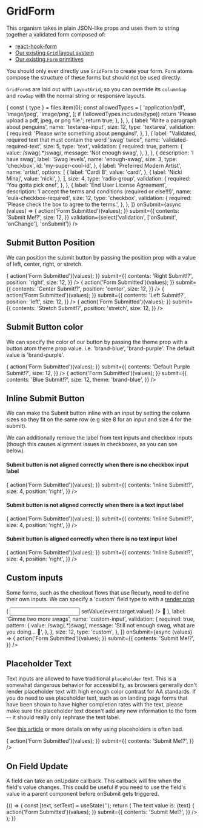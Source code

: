 

<Meta title="Organisms/GridForm" component={GridForm} />

# GridForm

<StoryStatus status="ready" />

This organism takes in plain JSON-like props and uses them to string
together a validated form composed of:

- [react-hook-form](https://react-hook-form.com)
- [Our existing `Grid` layout system](/?path=/story/layout-grid-system--fixed-grid-default)
- [Our existing `Form` primitives](/?path=/story/component-form--form)

You should only ever directly use `GridForm` to create your form.
`Form` atoms compose the structure of these forms but should not be used
directly.

`GridForm`s are laid out with `LayoutGrid`, so you can override its
`columnGap` and `rowGap` with the normal string or
responsive layouts.

<Props of={GridForm} />

<Preview>
  <Story name="GridForm">
    <GridForm
      fields={[
        {
          label: 'Simple text',
          name: 'simple-text',
          size: 3,
          type: 'text',
        },
        {
          defaultValue: 'yeet',
          label: 'Text with default value',
          name: 'text-with-default',
          size: 4,
          type: 'text',
        },
        {
          label: 'Simple select (required)',
          name: 'simple-select',
          options: ['', 'One fish', 'Two fish', 'Red fish', 'Blue fish'],
          size: 5,
          type: 'select',
          validation: {
            required: 'Please select an option',
          },
        },
        {
          label: 'Upload a cat image (we support pdf, jpeg, or png files)',
          name: 'file-input',
          size: 6,
          type: 'file',
          validation: {
            required: true,
            validate: (files) => {
              const { type } = files.item(0);
              const allowedTypes = [
                'application/pdf',
                'image/jpeg',
                'image/png',
              ];
              if (!allowedTypes.includes(type))
                return 'Please upload a pdf, jpeg, or png file.';
              return true;
            },
          },
        },
        {
          label: 'Write a paragraph about penguins',
          name: 'textarea-input',
          size: 12,
          type: 'textarea',
          validation: {
            required: 'Please write something about penguins!',
          },
        },
        {
          label:
            "Validated, required text that must contain the word 'swag' twice",
          name: 'validated-required-text',
          size: 5,
          type: 'text',
          validation: {
            required: true,
            pattern: {
              value: /swag(.*)swag/,
              message: 'Not enough swag',
            },
          },
        },
        {
          description: 'I have swag',
          label: 'Swag levels',
          name: 'enough-swag',
          size: 3,
          type: 'checkbox',
          id: 'my-super-cool-id',
        },
        {
          label: 'Preferred Modern Artist',
          name: 'artist',
          options: [
            {
              label: 'Cardi B',
              value: 'cardi',
            },
            {
              label: 'Nicki Minaj',
              value: 'nicki',
            },
          ],
          size: 4,
          type: 'radio-group',
          validation: {
            required: 'You gotta pick one!',
          },
        },
        {
          label: 'End User License Agreement',
          description:
            'I accept the terms and conditions (required or else!!!)',
          name: 'eula-checkbox-required',
          size: 12,
          type: 'checkbox',
          validation: {
            required: 'Please check the box to agree to the terms.',
          },
        },
      ]}
      onSubmit={async (values) => {
        action('Form Submitted')(values);
      }}
      submit={{
        contents: 'Submit Me!?',
        size: 12,
      }}
      validation={select('validation', ['onSubmit', 'onChange'], 'onSubmit')}
    />
  </Story>
</Preview>

## Submit Button Position

We can position the submit button by passing the position prop with a
value of left, center, right, or stretch.

<Preview>
  <Story name="Submit Button Position">
    <LayoutGrid>
      <Column size={6}>
        <GridForm
          fields={[
            {
              label: 'Simple text',
              name: 'simple-text',
              size: 12,
              type: 'text',
            },
          ]}
          onSubmit={async (values) => {
            action('Form Submitted')(values);
          }}
          submit={{
            contents: 'Right Submit!?',
            position: 'right',
            size: 12,
          }}
        />
      </Column>
      <Column size={6}>
        <GridForm
          fields={[
            {
              label: 'Simple text',
              name: 'simple-text',
              size: 12,
              type: 'text',
            },
          ]}
          onSubmit={async (values) => {
            action('Form Submitted')(values);
          }}
          submit={{
            contents: 'Center Submit!?',
            position: 'center',
            size: 12,
          }}
        />
      </Column>
      <Column size={6}>
        <GridForm
          fields={[
            {
              label: 'Simple text',
              name: 'simple-text',
              size: 12,
              type: 'text',
            },
          ]}
          onSubmit={async (values) => {
            action('Form Submitted')(values);
          }}
          submit={{
            contents: 'Left Submit!?',
            position: 'left',
            size: 12,
          }}
        />
      </Column>
      <Column size={6}>
        <GridForm
          fields={[
            {
              label: 'Simple text',
              name: 'simple-text',
              size: 12,
              type: 'text',
            },
          ]}
          onSubmit={async (values) => {
            action('Form Submitted')(values);
          }}
          submit={{
            contents: 'Stretch Submit!?',
            position: 'stretch',
            size: 12,
          }}
        />
      </Column>
    </LayoutGrid>
  </Story>
</Preview>

## Submit Button color

We can specify the color of our button by passing the theme prop with a
button atom theme prop value. i.e. 'brand-blue', 'brand-purple'. The
default value is 'brand-purple'.

<Preview>
  <Story name="Submit button color">
    <GridForm
      fields={[
        {
          label: 'Simple text',
          name: 'simple-text',
          size: 12,
          type: 'text',
        },
      ]}
      onSubmit={async (values) => {
        action('Form Submitted')(values);
      }}
      submit={{
        contents: 'Default Purple Submit!?',
        size: 12,
      }}
    />
    <GridForm
      fields={[
        {
          label: 'Simple text',
          name: 'simple-text',
          size: 12,
          type: 'text',
        },
      ]}
      onSubmit={async (values) => {
        action('Form Submitted')(values);
      }}
      submit={{
        contents: 'Blue Submit!?',
        size: 12,
        theme: 'brand-blue',
      }}
    />
  </Story>
</Preview>

## Inline Submit Button

We can make the Submit button inline with an input by setting the column
sizes so they fit on the same row (e.g size 8 for an input and size 4 for
the submit).

We can additionally remove the label from text inputs and checkbox inputs (though this
causes alignment issues in checkboxes, as you can see below).

#### Submit button is not aligned correctly when there is no checkbox input label

<Preview>
  <Story name="Inline Submit Button">
    <GridForm
      fields={[
        {
          description: 'I approve of inline swag',
          name: 'enough-swag',
          size: 8,
          type: 'checkbox',
        },
      ]}
      onSubmit={async (values) => {
        action('Form Submitted')(values);
      }}
      submit={{
        contents: 'Inline Submit!?',
        size: 4,
        position: 'right',
      }}
    />
  </Story>
</Preview>

#### Submit button is not aligned correctly when there is a text input label

<Preview>
  <Story name="Inline Text Input With Label">
    <GridForm
      fields={[
        {
          label: 'Label',
          name: 'email',
          size: 8,
          type: 'text',
        },
      ]}
      onSubmit={async (values) => {
        action('Form Submitted')(values);
      }}
      submit={{
        contents: 'Inline Submit!?',
        size: 4,
        position: 'right',
      }}
    />
  </Story>
</Preview>

#### Submit button is aligned correctly when there is no text input label

<Preview>
  <Story name="Inline Text Input With No Label">
    <GridForm
      fields={[
        {
          name: 'email',
          size: 8,
          type: 'text',
        },
      ]}
      onSubmit={async (values) => {
        action('Form Submitted')(values);
      }}
      submit={{
        contents: 'Inline Submit!?',
        size: 4,
        position: 'right',
      }}
    />
  </Story>
</Preview>

## Custom inputs

Some forms, such as the checkout flows that use Recurly, need to define
their own inputs. We can specify a 'custom' field type to with a [render prop](https://reactjs.org/docs/render-props.html)

<Preview>
  <Story name="Custom Inputs">
    <GridForm
      fields={[
        {
          render: ({ className, error, setValue }) => (
            <React.Fragment>
              <Input
                error={!!error}
                id="custom-text-input"
                type="text"
                onChange={(event) => setValue(event.target.value)}
              />
              🕺
            </React.Fragment>
          ),
          label: 'Gimme two more swags',
          name: 'custom-input',
          validation: {
            required: true,
            pattern: {
              value: /swag(.*)swag/,
              message: 'Still not enough swag, what are you doing... 💢',
            },
          },
          size: 12,
          type: 'custom',
        },
      ]}
      onSubmit={async (values) => {
        action('Form Submitted')(values);
      }}
      submit={{
        contents: 'Submit Me!?',
      }}
    />
  </Story>
</Preview>

## Placeholder Text

Text inputs are allowed to have traditional `placeholder` text.
This is a somewhat dangerous behavior for accessibility, as browsers
generally don't render placeholder text with high enough color contrast
for AA standards. If you do need to use placeholder text, such as on
landing page forms that have been shown to have higher completion rates
with the text, please make sure the placeholder text doesn't add any new
information to the form -- it should really only rephrase the text label.

See [this article](https://www.nngroup.com/articles/form-design-placeholders/) or
more details on why using placeholders is often bad.

<Preview>
  <Story name="Placeholder Text">
    <GridForm
      fields={[
        {
          label: 'Email',
          placeholder: 'Your email',
          name: 'custom-input',
          size: 12,
          type: 'email',
        },
      ]}
      onSubmit={async (values) => {
        action('Form Submitted')(values);
      }}
      submit={{
        contents: 'Submit Me!?',
      }}
    />
  </Story>
</Preview>

## On Field Update

A field can take an onUpdate callback. This callback will fire when the
field's value changes. This could be useful if you need to use the
field's value in a parent component before onSubmit gets triggered.

<Preview>
  <Story name="On Field Update">
    {() => {
      const [text, setText] = useState('');
      return (
        <React.Fragment>
          <React.Fragment>The text value is: {text}</React.Fragment>
          <GridForm
            fields={[
              {
                label: 'Text with onUpdate',
                name: 'simple-text',
                size: 3,
                type: 'text',
                onUpdate: setText,
              },
            ]}
            onSubmit={async (values) => {
              action('Form Submitted')(values);
            }}
            submit={{
              contents: 'Submit Me!?',
            }}
          />
        </React.Fragment>
      );
    }}
  </Story>
</Preview>

